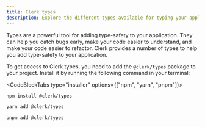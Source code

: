 ```yaml
---
title: Clerk types
description: Explore the different types available for typing your application.
---
```


Types are a powerful tool for adding type-safety to your application. They can help you catch bugs early, make your code easier to understand, and make your code easier to refactor. Clerk provides a number of types to help you add type-safety to your application.

To get access to Clerk types, you need to add the `@clerk/types` package to your project. Install it by running the following command in your terminal:

<CodeBlockTabs type="installer" options={["npm", "yarn", "pnpm"]}>
  ```bash {{ prettier: false, filename: 'terminal' }}
  npm install @clerk/types
  ```

  ```bash {{ prettier: false, filename: 'terminal' }}
  yarn add @clerk/types
  ```

  ```bash {{ prettier: false, filename: 'terminal' }}
  pnpm add @clerk/types
  ```
</CodeBlockTabs>
